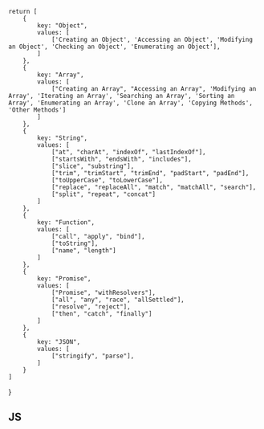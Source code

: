 
    return [
        {
            key: "Object",
            values: [
                ['Creating an Object', 'Accessing an Object', 'Modifying an Object', 'Checking an Object', 'Enumerating an Object'],
            ]
        },
        {
            key: "Array",
            values: [
                ["Creating an Array", "Accessing an Array", 'Modifying an Array', 'Iterating an Array', 'Searching an Array', 'Sorting an Array', 'Enumerating an Array', 'Clone an Array', 'Copying Methods', 'Other Methods']
            ]
        },
        {
            key: "String",
            values: [
                ["at", "charAt", "indexOf", "lastIndexOf"],
                ["startsWith", "endsWith", "includes"],
                ["slice", "substring"],
                ["trim", "trimStart", "trimEnd", "padStart", "padEnd"],
                ["toUpperCase", "toLowerCase"],
                ["replace", "replaceAll", "match", "matchAll", "search"],
                ["split", "repeat", "concat"]
            ]
        },
        {
            key: "Function",
            values: [
                ["call", "apply", "bind"],
                ["toString"],
                ["name", "length"]
            ]
        },
        {
            key: "Promise",
            values: [
                ["Promise", "withResolvers"],
                ["all", "any", "race", "allSettled"],
                ["resolve", "reject"],
                ["then", "catch", "finally"]
            ]
        },
        {
            key: "JSON",
            values: [
                ["stringify", "parse"],
            ]
        }
    ]
}

## JS
<CreateTable data={DataJS()} path="docs/js" />